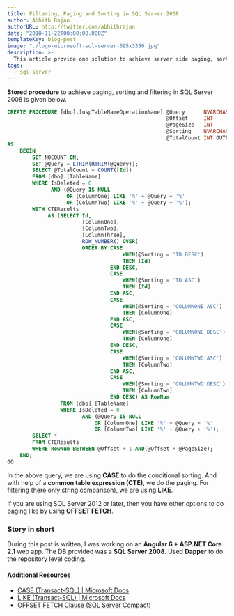 ```yaml
---
title: Filtering, Paging and Sorting in SQL Server 2008
author: Abhith Rajan
authorURL: http://twitter.com/abhithrajan
date: "2018-11-22T00:00:00.000Z"
templateKey: blog-post
image: "./logo-microsoft-sql-server-595x3350.jpg"
description: >-
  This article provide one solution to achieve server side paging, sorting and filtering in SQL Server 2008.
tags:
  - sql-server
---
```


**Stored procedure** to achieve paging, sorting and filtering in SQL Server 2008 is given below.

```sql
CREATE PROCEDURE [dbo].[uspTableNameOperationName] @Query      NVARCHAR(50) = NULL,
												   @Offset     INT          = 0,
												   @PageSize   INT          = 10,
												   @Sorting    NVARCHAR(20) = 'ID DESC',
												   @TotalCount INT OUTPUT
AS
	BEGIN
		SET NOCOUNT ON;
		SET @Query = LTRIM(RTRIM(@Query));
		SELECT @TotalCount = COUNT([Id])
		FROM [dbo].[TableName]
		WHERE IsDeleted = 0
			  AND (@Query IS NULL
				   OR [ColumnOne] LIKE '%' + @Query + '%'
				   OR [ColumnTwo] LIKE '%' + @Query + '%');
		WITH CTEResults
			 AS (SELECT Id,
						[ColumnOne],
						[ColumnTwo],
						[ColumnThree],
						ROW_NUMBER() OVER(
						ORDER BY CASE
									 WHEN(@Sorting = 'ID DESC')
									 THEN [Id]
								 END DESC,
								 CASE
									 WHEN(@Sorting = 'ID ASC')
									 THEN [Id]
								 END ASC,
								 CASE
									 WHEN(@Sorting = 'COLUMNONE ASC')
									 THEN [ColumnOne]
								 END ASC,
								 CASE
									 WHEN(@Sorting = 'COLUMNONE DESC')
									 THEN [ColumnOne]
								 END DESC,
								 CASE
									 WHEN(@Sorting = 'COLUMNTWO ASC')
									 THEN [ColumnTwo]
								 END ASC,
								 CASE
									 WHEN(@Sorting = 'COLUMNTWO DESC')
									 THEN [ColumnTwo]
								 END DESC) AS RowNum
				 FROM [dbo].[TableName]
				 WHERE IsDeleted = 0
						AND (@Query IS NULL
							OR [ColumnOne] LIKE '%' + @Query + '%'
							OR [ColumnTwo] LIKE '%' + @Query + '%');
		SELECT *
		FROM CTEResults
		WHERE RowNum BETWEEN @Offset + 1 AND(@Offset + @PageSize);
	END;
GO
```

In the above query, we are using **CASE** to do the conditional sorting. And with help of a **common table expression (CTE)**, we do the paging. For filtering (here only string comparison), we are using **LIKE**.

If you are using SQL Server 2012 or later, then you have other options to do paging like by using **OFFSET FETCH**.

### Story in short

During this post is written, I was working on an **Angular 6 + ASP.NET Core 2.1** web app. The DB provided was a **SQL Server 2008**. Used **Dapper** to do the repository level coding.

#### Additional Resources

- [CASE (Transact-SQL) | Microsoft Docs](https://docs.microsoft.com/en-us/sql/t-sql/language-elements/case-transact-sql?view=sql-server-2017)
- [LIKE (Transact-SQL) | Microsoft Docs](https://docs.microsoft.com/en-us/sql/t-sql/language-elements/like-transact-sql?view=sql-server-2017)
- [OFFSET FETCH Clause (SQL Server Compact)](<https://technet.microsoft.com/en-us/library/gg699618(v=sql.110).aspx>)

